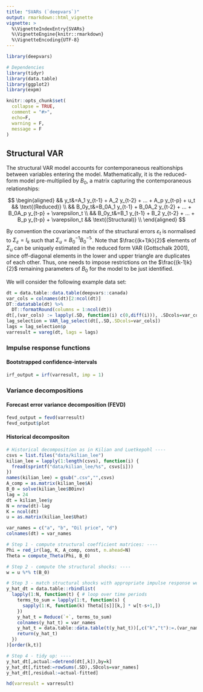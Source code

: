 ```yaml
---
title: "SVARs (`deepvars`)"
output: rmarkdown::html_vignette
vignette: >
  %\VignetteIndexEntry{SVARs}
  %\VignetteEngine{knitr::rmarkdown}
  %\VignetteEncoding{UTF-8}
---
```


```r
library(deepvars)

# Dependencies
library(tidyr)
library(data.table)
library(ggplot2)
library(expm)

knitr::opts_chunk$set(
  collapse = TRUE,
  comment = "#>",
  echo=F,
  warning = F, 
  message = F
)
```

## Structural VAR

The structural VAR model accounts for contemporaneous realtionships between variables entering the model. Mathematically, it is the reduced-form model pre-multiplied by $B_0$, a matrix capturing the contemporaneous relationships:

$$
\begin{aligned}
&& y_t&=A_1 y_{t-1} + A_2 y_{t-2} + ... + A_p y_{t-p} + u_t && \text{(Reduced)} \\
&& B_0y_t&=B_0A_1 y_{t-1} + B_0A_2 y_{t-2} + ... + B_0A_p y_{t-p} + \varepsilon_t \\
&& B_0y_t&=B_1 y_{t-1} + B_2 y_{t-2} + ... + B_p y_{t-p} + \varepsilon_t && \text{(Structural)} \\
\end{aligned}
$$

By convention the covariance matrix of the structural errors $\varepsilon_t$ is normalised to $\Sigma_{\varepsilon} = I_k$ such that $\Sigma_u=B_0^{-1}{B_0^{-1}}'$. Note that $\frac{(k+1)k}{2}$ elements of $\Sigma_u$ can be uniquely estimated in the reduced form VAR (Gottschalk 2001), since off-diagonal elements in the lower and upper triangle are duplicates of each other. Thus, one needs to impose restrictions on the $\frac{(k-1)k}{2}$
remaining parameters of $B_0$ for the model to be just identified.

We will consider the following example data set:

```r
dt = data.table::data.table(deepvars::canada)
var_cols = colnames(dt)[2:ncol(dt)]
DT::datatable(dt) %>%
  DT::formatRound(columns = 1:ncol(dt))
dt[,(var_cols) := lapply(.SD, function(i) c(0,diff(i))), .SDcols=var_cols]
lag_selection = VAR_lag_select(dt[,.SD,.SDcols=var_cols])
lags = lag_selection$p
varresult = vareg(dt, lags = lags)
```

### Impulse response functions

#### Bootstrapped confidence-intervals

```r
irf_output = irf(varresult, imp = 1)
```

### Variance decompositions

#### Forecast error variance decomposition (FEVD)

```r
fevd_output = fevd(varresult)
fevd_output$plot
```


#### Historical decompositon

```r
# Historical decomposition as in Kilian and Luetkepohl ----
csvs = list.files("data/kilian_lee")
kilian_lee = lapply(1:length(csvs), function(i) {
  fread(sprintf("data/kilian_lee/%s", csvs[i]))
})
names(kilian_lee) = gsub(".csv","",csvs)
A_comp = as.matrix(kilian_lee$A)
B_0 = solve(kilian_lee$B0inv)
lag = 24
dt = kilian_lee$y
N = nrow(dt)-lag
K = ncol(dt)
u = as.matrix(kilian_lee$Uhat)

var_names = c("a", "b", "Oil price", "d")
colnames(dt) = var_names

# Step 1 - compute structural coefficient matrices: ----
Phi = red_ir(lag, K, A_comp, const, n.ahead=N)
Theta = compute_Theta(Phi, B_0)

# Step 2 - compute the structural shocks: ----
w = u %*% t(B_0)

# Step 3 - match structural shocks with appropriate impulse response weight: ----
y_hat_dt = data.table::rbindlist(
  lapply(1:N, function(t) { # loop over time periods
    terms_to_sum = lapply(1:t, function(s) {
      sapply(1:K, function(k) Theta[[s]][k,] * w[t-s+1,])
    })
    y_hat_t = Reduce(`+`, terms_to_sum)
    colnames(y_hat_t) = var_names
    y_hat_t = data.table::data.table(t(y_hat_t))[,c("k","t"):=.(var_names, t)]
    return(y_hat_t)
  })
)[order(k,t)]

# Step 4 - tidy up: ----
y_hat_dt[,actual:=detrend(dt[,k]),by=k]
y_hat_dt[,fitted:=rowSums(.SD),.SDcols=var_names]
y_hat_dt[,residual:=actual-fitted]
```

```r
hd(varresult = varresult)
```

